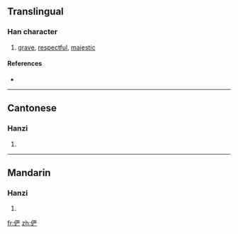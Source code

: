 {{also|儼}}
==Translingual==

===Han character===
{{Han char|rn=9|rad=人|as=07|sn=9|four=|canj=人一廿竹 (OMTH)}}

# [[grave]], [[respectful]], [[majestic]]

====References====
* {{Han ref|kx=0106.041|hdz=10156.160|uh=4FE8|ud=20456}}

----

==Cantonese==

===Hanzi===
{{yue-hanzi|jyut=|y=yim5|tra=儼}}

# {{defn|Cantonese|sort=人07}}

----

==Mandarin==

===Hanzi===
{{cmn-hanzi|tra=儼|pin=[[yǎn]] ([[yan3]])|wg=yen<sup>3</sup>}}

# {{defn|Mandarin|sort=人07}}

[[fr:俨]]
[[zh:俨]]